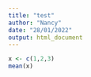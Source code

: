 ```yaml
---
title: "test"
author: "Nancy"
date: "28/01/2022"
output: html_document
---
```


```r
x <- c(1,2,3)
mean(x)
```
